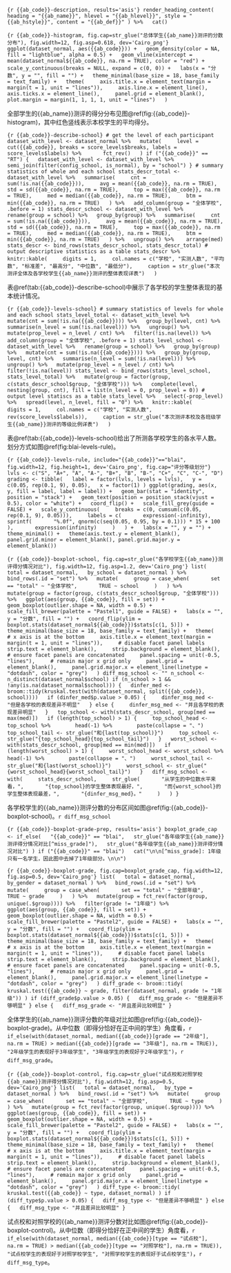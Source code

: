 ```{r {{ab_code}}-description, results='asis'}
render_heading_content(
  heading = "{{ab_name}}", hlevel = "{{ab_hlevel}}", style = "{{ab_hstyle}}", content = "{{ab_def}}"
) %>%
  cat()
```

```{r {{ab_code}}-histogram, fig.cap=str_glue("总体学生{{ab_name}}测评的分数分布"), fig.width=12, fig.asp=0.618, dev='Cairo_png'}
ggplot(dataset_normal, aes({{ab_code}})) +
  geom_density(color = NA, fill = "lightblue", alpha = 0.5) +
  geom_vline(xintercept = mean(dataset_normal${{ab_code}}, na.rm = TRUE), color = "red") +
  scale_y_continuous(breaks = NULL, expand = c(0, 0)) +
  labs(x = "分数", y = "", fill = "") +
  theme_minimal(base_size = 18, base_family = text_family) +
  theme(
    axis.title.x = element_text(margin = margin(t = 1, unit = "lines")),
    axis.line.x = element_line(),
    axis.ticks.x = element_line(),
    panel.grid = element_blank(),
    plot.margin = margin(1, 1, 1, 1, unit = "lines")
  )
```

全部学生的{{ab_name}}测评的得分分布见图\@ref(fig:{{ab_code}}-histogram)，其中红色竖线表示本校学生的平均得分。

```{r {{ab_code}}-describe-school}
# get the level of each participant
dataset_with_level <- dataset_normal %>%
  mutate(
    level = cut({{ab_code}}, breaks = score_levels$breaks, labels = score_levels$labels) %>%
      fct_rev()
  )
if ("{{ab_code}}" == "RT") {
  dataset_with_level <- dataset_with_level %>% 
    semi_join(filter(config_school, is_normal), by = "school")
}
# summary statistics of whole and each school
stats_descr_total <- dataset_with_level %>%
  summarise(
    cnt = sum(!is.na({{ab_code}})),
    avg = mean({{ab_code}}, na.rm = TRUE),
    std = sd({{ab_code}}, na.rm = TRUE),
    top = max({{ab_code}}, na.rm = TRUE),
    med = median({{ab_code}}, na.rm = TRUE),
    btm = min({{ab_code}}, na.rm = TRUE)
  ) %>%
  add_column(group = "全体学校", .before = 1)
stats_descr_school <- dataset_with_level %>%
  rename(group = school) %>%
  group_by(group) %>%
  summarise(
    cnt = sum(!is.na({{ab_code}})),
    avg = mean({{ab_code}}, na.rm = TRUE),
    std = sd({{ab_code}}, na.rm = TRUE),
    top = max({{ab_code}}, na.rm = TRUE),
    med = median({{ab_code}}, na.rm = TRUE),
    btm = min({{ab_code}}, na.rm = TRUE)
  ) %>%
  ungroup() %>% 
  arrange(med)
stats_descr <- bind_rows(stats_descr_school, stats_descr_total)
# output descriptive statistics as a table
stats_descr %>%
  knitr::kable(
    digits = 1,
    col.names = c("学校", "实测人数", "平均数", "标准差", "最高分", "中位数", "最低分"),
    caption = str_glue("本次测评全体及各学校学生{{ab_name}}测评的整体表现详表")
  )
```

表\@ref(tab:{{ab_code}}-describe-school)中展示了各学校的学生整体表现的基本统计情况。

```{r {{ab_code}}-levels-school}
# summary statistics of levels for whole and each school
stats_level_total <- dataset_with_level %>%
  mutate(cnt = sum(!is.na({{ab_code}}))) %>%
  group_by(level, cnt) %>%
  summarise(n_level = sum(!is.na(level))) %>%
  ungroup() %>%
  mutate(prop_level = n_level / cnt) %>%
  filter(!is.na(level)) %>%
  add_column(group = "全体学校", .before = 1)
stats_level_school <- dataset_with_level %>%
  rename(group = school) %>%
  group_by(group) %>%
  mutate(cnt = sum(!is.na({{ab_code}}))) %>%
  group_by(group, level, cnt) %>%
  summarise(n_level = sum(!is.na(level))) %>%
  ungroup() %>%
  mutate(prop_level = n_level / cnt) %>%
  filter(!is.na(level))
stats_level <- bind_rows(stats_level_school, stats_level_total) %>%
  mutate(group = factor(group, c(stats_descr_school$group, "全体学校"))) %>%
  complete(level, nesting(group, cnt), fill = list(n_level = 0, prop_level = 0))
# output level statiscs as a table
stats_level %>%
  select(-prop_level) %>%
  spread(level, n_level, fill = "0") %>%
  knitr::kable(
    digits = 1,
    col.names = c("学校", "实测人数", rev(score_levels$labels)),
    caption = str_glue("本次测评本校及各班级学生{{ab_name}}测评的等级比例详表")
  )
```

表\@ref(tab:{{ab_code}}-levels-school)给出了所测各学校学生的各水平人数。划分方式如图\@ref(fig:blai-levels-rule)。

```{r {{ab_code}}-levels-rule, include="{{ab_code}}"=="blai", fig.width=12, fig.height=1, dev='Cairo_png', fig.cap="评分等级划分"}
lvls <- c("S", "A+", "A", "A-", "B+", "B", "B-", "C+", "C", "C-", "D")
grading <- tibble(
  label = factor(lvls, levels = lvls),
  y = c(0.05, rep(0.1, 9), 0.05),
  x = factor(1)
)
ggplot(grading, aes(x, y, fill = label, label = label)) +
  geom_bar(stat = "identity", position = "stack") +
  geom_text(position = position_stack(vjust = 0.5), color = "white") +
  coord_flip() +
  scale_fill_grey(guide = FALSE) +
  scale_y_continuous(
    breaks = c(0, cumsum(c(0.05, rep(0.1, 9), 0.05))),
    labels = c(
      expression(-infinity),
      sprintf(
      "%.0f", qnorm(c(seq(0.05, 0.95, by = 0.1))) * 15 + 100
      ),
      expression(infinity)
    )
  ) +
  labs(x = "", y = "") +
  theme_minimal() +
  theme(axis.text.y = element_blank(), panel.grid.minor = element_blank(), panel.grid.major.y = element_blank())
```

```{r {{ab_code}}-boxplot-school, fig.cap=str_glue("各学校学生{{ab_name}}测评得分情况对比"), fig.width=12, fig.asp=1.2, dev='Cairo_png'}
list(
  total = dataset_normal,
  by_school = dataset_normal
) %>%
  bind_rows(.id = "set") %>%
  mutate(
    group = case_when(
      set == "total" ~ "全体学校",
      TRUE ~ school
    )
  ) %>%
  mutate(group = factor(group, c(stats_descr_school$group, "全体学校"))) %>%
  ggplot(aes(group, {{ab_code}}, fill = set)) +
  geom_boxplot(outlier.shape = NA, width = 0.5) +
  scale_fill_brewer(palette = "Pastel1", guide = FALSE) +
  labs(x = "", y = "分数", fill = "") +
  coord_flip(ylim = boxplot.stats(dataset_normal${{ab_code}})$stats[c(1, 5)]) +
  theme_minimal(base_size = 18, base_family = text_family) +
  theme(
    # x axis is at the bottom
    axis.title.x = element_text(margin = margin(t = 1, unit = "lines")),
    # disable facet panel labels
    strip.text = element_blank(),
    strip.background = element_blank(),
    # ensure facet panels are concatenated
    panel.spacing = unit(-0.5, "lines"),
    # remain major x grid only
    panel.grid = element_blank(),
    panel.grid.major.x = element_line(linetype = "dotdash", color = "grey")
  )
diff_msg_school <- ""
n_school <- n_distinct(dataset_normal$school)
if (n_school > 1 && !any(is.na(dataset_normal$school))) {
  dinfer_med <- broom::tidy(kruskal.test(with(dataset_normal, split({{ab_code}}, school))))
  if (dinfer_med$p.value > 0.05) {
    dinfer_msg_med <- "但是各学校的表现差异不明显"
  } else {
    dinfer_msg_med <- "并且各学校的表现差异明显"
  }
  top_school <- with(stats_descr_school, group[med == max(med)])
  if (length(top_school) > 1) {
    top_school_head <- top_school %>% 
      head(-1) %>% 
      paste(collapse = "、")
    top_school_tail <- str_glue("和{last(top_school)}")
    top_school <- str_glue("{top_school_head}{top_school_tail}")
  }
  worst_school <- with(stats_descr_school, group[med == min(med)])
  if (length(worst_school) > 1) {
    worst_school_head <- worst_school %>% 
      head(-1) %>% 
      paste(collapse = "、")
    worst_school_tail <- str_glue("和{last(worst_school)}")
    worst_school <- str_glue("{worst_school_head}{worst_school_tail}")
  }
  diff_msg_school <- with(
    stats_descr_school,
    str_glue(
      "从学生的中位数水平来看，",
      "{top_school}的学生整体表现最好，",
      "而{worst_school}的学生整体表现最差，",
      "{dinfer_msg_med}。"
    )
  )
}
```

各学校学生的{{ab_name}}测评分数的分布区间如图\@ref(fig:{{ab_code}}-boxplot-school)。`r diff_msg_school`

```{r {{ab_code}}-boxplot-grade-prep, results='asis'}
boxplot_grade_cap <- if_else(
  "{{ab_code}}" == "blai",
  str_glue("各年级学生{{ab_name}}测评得分情况对比[^miss_grade]"),
  str_glue("各年级学生{{ab_name}}测评得分情况对比")
)
if ("{{ab_code}}" == "blai")
  cat("\n\n[^miss_grade]: 1年级只有一名学生，因此图中去掉了1年级部分。\n\n")
```

```{r {{ab_code}}-boxplot-grade, fig.cap=boxplot_grade_cap, fig.width=12, fig.asp=0.5, dev='Cairo_png'}
list(
  total = dataset_normal,
  by_gender = dataset_normal
) %>%
  bind_rows(.id = "set") %>%
  mutate(
    group = case_when(
      set == "total" ~ "全部年级",
      TRUE ~ grade
    )
  ) %>%
  mutate(group = fct_rev(factor(group, unique(.$group)))) %>%
  filter(grade != "1年级") %>% 
  ggplot(aes(group, {{ab_code}}, fill = set)) +
  geom_boxplot(outlier.shape = NA, width = 0.5) +
  scale_fill_brewer(palette = "Pastel2", guide = FALSE) +
  labs(x = "", y = "分数", fill = "") +
  coord_flip(ylim = boxplot.stats(dataset_normal${{ab_code}})$stats[c(1, 5)]) +
  theme_minimal(base_size = 18, base_family = text_family) +
  theme(
    # x axis is at the bottom
    axis.title.x = element_text(margin = margin(t = 1, unit = "lines")),
    # disable facet panel labels
    strip.text = element_blank(),
    strip.background = element_blank(),
    # ensure facet panels are concatenated
    panel.spacing = unit(-0.5, "lines"),
    # remain major x grid only
    panel.grid = element_blank(),
    panel.grid.major.x = element_line(linetype = "dotdash", color = "grey")
  )
diff_grade <- broom::tidy(
  kruskal.test({{ab_code}} ~ grade, filter(dataset_normal, grade != "1年级"))
)
if (diff_grade$p.value > 0.05) {
  diff_msg_grade <- "但是差异不够明显"
} else {
  diff_msg_grade <- "并且差异比较明显"
}
```

全体学生的{{ab_name}}测评分数的年级对比如图\@ref(fig:{{ab_code}}-boxplot-grade)。从中位数（即得分恰好在正中间的学生）角度看，`r if_else(with(dataset_normal, median({{ab_code}}[grade == "2年级"], na.rm = TRUE) > median({{ab_code}}[grade == "3年级"], na.rm = TRUE)), "2年级学生的表现好于3年级学生", "3年级学生的表现好于2年级学生")`，`r diff_msg_grade`。

```{r {{ab_code}}-boxplot-control, fig.cap=str_glue("试点校和对照学校{{ab_name}}测评得分情况对比"), fig.width=12, fig.asp=0.5, dev='Cairo_png'}
list(
  total = dataset_normal,
  by_type = dataset_normal
) %>%
  bind_rows(.id = "set") %>%
  mutate(
    group = case_when(
      set == "total" ~ "全部学校",
      TRUE ~ type
    )
  ) %>%
  mutate(group = fct_rev(factor(group, unique(.$group)))) %>%
  ggplot(aes(group, {{ab_code}}, fill = set)) +
  geom_boxplot(outlier.shape = NA, width = 0.5) +
  scale_fill_brewer(palette = "Pastel2", guide = FALSE) +
  labs(x = "", y = "分数", fill = "") +
  coord_flip(ylim = boxplot.stats(dataset_normal${{ab_code}})$stats[c(1, 5)]) +
  theme_minimal(base_size = 18, base_family = text_family) +
  theme(
    # x axis is at the bottom
    axis.title.x = element_text(margin = margin(t = 1, unit = "lines")),
    # disable facet panel labels
    strip.text = element_blank(),
    strip.background = element_blank(),
    # ensure facet panels are concatenated
    panel.spacing = unit(-0.5, "lines"),
    # remain major x grid only
    panel.grid = element_blank(),
    panel.grid.major.x = element_line(linetype = "dotdash", color = "grey")
  )
diff_type <- broom::tidy(
  kruskal.test({{ab_code}} ~ type, dataset_normal)
)
if (diff_type$p.value > 0.05) {
  diff_msg_type <- "但是差异不够明显"
} else {
  diff_msg_type <- "并且差异比较明显"
}
```

试点校和对照学校的{{ab_name}}测评分数对比如图\@ref(fig:{{ab_code}}-boxplot-control)。从中位数（即得分恰好在正中间的学生）角度看，`r if_else(with(dataset_normal, median({{ab_code}}[type == "试点校"], na.rm = TRUE) > median({{ab_code}}[type == "对照学校"], na.rm = TRUE)), "试点校学生的表现好于对照学校学生", "对照学校学生的表现好于试点校学生")`，`r diff_msg_type`。
